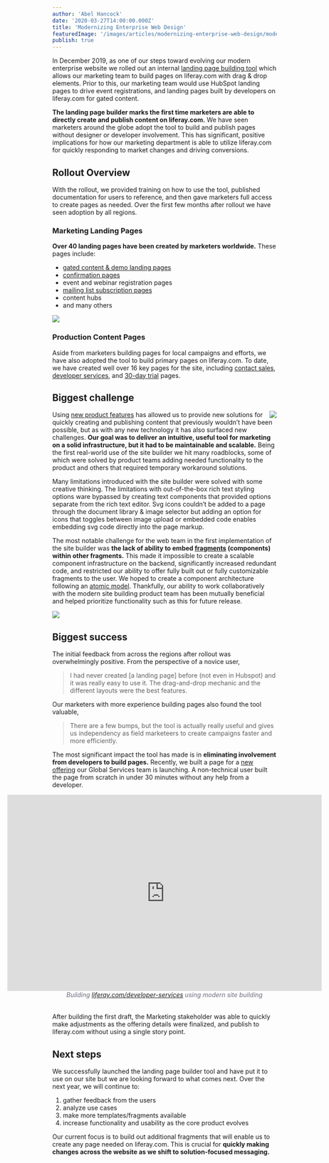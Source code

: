 ```yaml
---
author: 'Abel Hancock'
date: '2020-03-27T14:00:00.000Z'
title: 'Modernizing Enterprise Web Design'
featuredImage: '/images/articles/modernizing-enterprise-web-design/modernizing-enterprise-web-design.png'
publish: true
---
```



In December 2019, as one of our steps toward evolving our modern enterprise website we rolled out an internal [landing page building tool](https://liferay.design/articles/2019/increasing-our-ability-to-convert-prospects/#landing-page-builder) which allows our marketing team to build pages on liferay.com with drag & drop elements. Prior to this, our marketing team would use HubSpot landing pages to drive event registrations, and landing pages built by developers on liferay.com for gated content. 

__The landing page builder marks the first time marketers are able to directly create and publish content on liferay.com.__ We have seen marketers around the globe adopt the tool to build and publish pages without designer or developer involvement. This has significant, positive implications for how our marketing department is able to utilize liferay.com for quickly responding to market changes and driving conversions.

## Rollout Overview
With the rollout, we provided training on how to use the tool, published documentation for users to reference, and then gave marketers full access to create pages as needed. Over the first few months after rollout we have seen adoption by all regions. 

### Marketing Landing Pages
__Over 40 landing pages have been created by marketers worldwide.__ These pages include:
- [gated content & demo landing pages](https://www.liferay.com/one-platform-endless-solutions)
- [confirmation pages](https://www.liferay.com/products/dxp/30-day-trial/thank-you)
- event and webinar registration pages
- [mailing list subscription pages](https://www.liferay.com/web/l/subscribe-to-liferay-notifications)
- content hubs
- and many others

<Image
	margin="2rem"
	src="/images/articles/modernizing-enterprise-web-design/landing-page-examples.png"
	caption="Landing pages built with the site builder"
/>

### Production Content Pages
Aside from marketers building pages for local campaigns and efforts, we have also adopted the tool to build primary pages on liferay.com. To date, we have created well over 16 key pages for the site, including [contact sales](https://www.liferay.com/contact-sales), [developer services](https://www.liferay.com/developer-services), and [30-day trial](https://www.liferay.com/products/dxp/30-day-trial/thank-you) pages. 

## Biggest challenge

<Image
	margin="0 0 0 2rem"
	src="/images/articles/modernizing-enterprise-web-design/heading-fragment-configs.png"
	caption="Heading fragment with styling options"
	size="small"
	align="right"
/>

Using [new product features](https://www.liferay.com/products/dxp/new#accordion-0) has allowed us to provide new solutions for quickly creating and publishing content that previously wouldn’t have been possible, but as with any new technology it has also surfaced new challenges. __Our goal was to deliver an intuitive, useful tool for marketing on a solid infrastructure, but it had to be maintainable and scalable.__ Being the first real-world use of the site builder we hit many roadblocks, some of which were solved by product teams adding needed functionality to the product and others that required temporary workaround solutions.

Many limitations introduced with the site builder were solved with some creative thinking. The limitations with out-of-the-box rich text styling options ware bypassed by creating text components that provided options separate from the rich text editor. Svg icons couldn’t be added to a page through the document library & image selector but adding an option for icons that toggles between image upload or embedded code enables embedding svg code directly into the page markup.

The most notable challenge for the web team in the first implementation of the site builder was __the lack of ability to embed [fragments](https://www.liferay.com/products/dxp/all-features#article-232935133-6) (components) within other fragments.__ This made it impossible to create a scalable component infrastructure on the backend, significantly increased redundant code, and restricted our ability to offer fully built out or fully customizable fragments to the user. We hoped to create a component architecture following an [atomic model](https://atomicdesign.bradfrost.com/). Thankfully, our ability to work collaboratively with the modern site building product team has been mutually beneficial and helped prioritize functionality such as this for future release.

<Image
	margin="2rem"
	src="/images/articles/modernizing-enterprise-web-design/icon-options.png"
	caption="Document selector icon &amp; html embedded svg icon"
    size="medium"
/>

## Biggest success
The initial feedback from across the regions after rollout was overwhelmingly positive. From the perspective of a novice user,

> I had never created [a landing page] before (not even in Hubspot) and it was really easy to use it. The drag-and-drop mechanic and the different layouts were the best features.

Our marketers with more experience building pages also found the tool valuable,

> There are a few bumps, but the tool is actually really useful and gives us independency as field marketeers to create campaigns faster and more efficiently.

The most significant impact the tool has made is in __eliminating involvement from developers to build pages.__ Recently, we built a page for a [new offering](https://www.liferay.com/developer-services) our Global Services team is launching. A non-technical user built the page from scratch in under 30 minutes without any help from a developer. 

<div style="width: 140%; max-width: calc(100vw - 2rem); height: 0px; padding-bottom: 87.5%; position:relative; left: 50%; transform: translateX(-50%);"><iframe style="position: absolute;" width="100%" height="100%" src="https://drive.google.com/file/d/1jbf96_pP2tL_ErwmYxluGk28hY7Hl3mz/preview" frameborder="0" allow="accelerometer; autoplay; encrypted-media; gyroscope; picture-in-picture" allowfullscreen></iframe></div>
<figcaption style="color: rgb(107, 108, 126); font-style: italic; text-align: center; margin-bottom: 2rem;">Building <a href="https://www.liferay.com/developer-services">liferay.com/developer-services</a> using modern site building</figcaption>

After building the first draft, the Marketing stakeholder was able to quickly make adjustments as the offering details were finalized, and publish to liferay.com without using a single story point. 

## Next steps
We successfully launched the landing page builder tool and have put it to use on our site but we are looking forward to what comes next. 
Over the next year, we will continue to: 

1. gather feedback from the users
2. analyze use cases
3. make more templates/fragments available
4. increase functionality and usability as the core product evolves

Our current focus is to build out additional fragments that will enable us to create any page needed on liferay.com. This is crucial for __quickly making changes across the website as we shift to solution-focused messaging.__